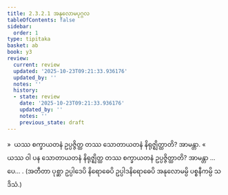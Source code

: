 ```yaml
---
title: 2.3.2.1 အနုလောမပုဂ္ဂလ
tableOfContents: false
sidebar:
  order: 1
type: tipitaka
basket: ab
book: y3
review:
  current: review
  updated: '2025-10-23T09:21:33.936176'
  updated_by: ''
  notes: ''
  history:
  - state: review
    date: '2025-10-23T09:21:33.936176'
    updated_by: ''
    notes: ''
    previous_state: draft
---
```



<ReviewStatus review={frontmatter.review} showDetails={true} />

<HypothesisAnnotation frontmatter={frontmatter} />

<DynamicBreadcrumb />

<Division number="210" book="y3" e="ch" v="33" p="173">

<Paragraph number="1656" book="y3">
»  ယဿ စက္ခာယတနံ ဥပ္ပဇ္ဇိတ္ထ တဿ သောတာယတနံ နိရုဇ္ဈိတ္ထာတိ? အာမန္တာ.
</Paragraph>

<Paragraph number="1657" book="y3">
«  ယဿ ဝါ ပန သောတာယတနံ နိရုဇ္ဈိတ္ထ တဿ စက္ခာယတနံ ဥပ္ပဇ္ဇိတ္ထာတိ? အာမန္တာ …ပေ… .
</Paragraph>

<Paragraph number="1658" book="y3">
(အတီတာ ပုစ္ဆာ ဥပ္ပါဒေပိ နိရောဓေပိ ဥပ္ပါဒနိရောဓေပိ အနုလောမမ္ပိ ပစ္စနီကမ္ပိ သဒိသံ.)
</Paragraph>
</Division>
